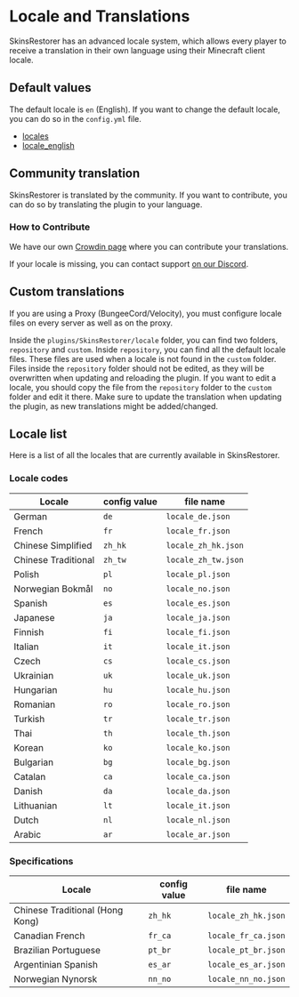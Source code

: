
# Locale and Translations

SkinsRestorer has an advanced locale system,
which allows every player to receive a translation in their own language using their Minecraft client locale.

## Default values

The default locale is `en` (English). If you want to change the default locale, you can do so in the `config.yml` file.

- [locales](https://github.com/SkinsRestorer/SkinsRestorerX/tree/dev/shared/src/main/resources/locales)
- [locale_english](https://github.com/SkinsRestorer/SkinsRestorerX/blob/dev/shared/src/main/resources/locales/locale.json)

## Community translation

SkinsRestorer is translated by the community. If you want to contribute, you can do so by translating the plugin to your language.

### How to Contribute

We have our own [Crowdin page](https://translate.skinsrestorer.net) where you can contribute your translations.

If your locale is missing, you can contact support [on our Discord](https://skinsrestorer.net/discord).

## Custom translations

<Callout type="warning" emoji="⚠️">
    If you are using a Proxy (BungeeCord/Velocity), you must configure locale files on every server as well as on the proxy.
</Callout>

Inside the `plugins/SkinsRestorer/locale` folder, you can find two folders, `repository` and `custom`.
Inside `repository`, you can find all the default locale files. These files are used when a locale is not found in the `custom` folder.
Files inside the `repository` folder should not be edited, as they will be overwritten when updating and reloading the plugin.
If you want to edit a locale, you should copy the file from the `repository` folder to the `custom` folder and edit it there.
Make sure to update the translation when updating the plugin, as new translations might be added/changed.

## Locale list

Here is a list of all the locales that are currently available in SkinsRestorer.

### Locale codes

| Locale              | config value | file name           |
|---------------------|--------------|---------------------|
| German              | `de`         | `locale_de.json`    |
| French              | `fr`         | `locale_fr.json`    |
| Chinese Simplified  | `zh_hk`      | `locale_zh_hk.json` |
| Chinese Traditional | `zh_tw`      | `locale_zh_tw.json` |
| Polish              | `pl`         | `locale_pl.json`    |
| Norwegian Bokmål    | `no`         | `locale_no.json`    |
| Spanish             | `es`         | `locale_es.json`    |
| Japanese            | `ja`         | `locale_ja.json`    |
| Finnish             | `fi`         | `locale_fi.json`    |
| Italian             | `it`         | `locale_it.json`    |
| Czech               | `cs`         | `locale_cs.json`    |
| Ukrainian           | `uk`         | `locale_uk.json`    |
| Hungarian           | `hu`         | `locale_hu.json`    |
| Romanian            | `ro`         | `locale_ro.json`    |
| Turkish             | `tr`         | `locale_tr.json`    |
| Thai                | `th`         | `locale_th.json`    |
| Korean              | `ko`         | `locale_ko.json`    |
| Bulgarian           | `bg`         | `locale_bg.json`    |
| Catalan             | `ca`         | `locale_ca.json`    |
| Danish              | `da`         | `locale_da.json`    |
| Lithuanian          | `lt`         | `locale_it.json`    |
| Dutch               | `nl`         | `locale_nl.json`    |
| Arabic              | `ar`         | `locale_ar.json`    |

### Specifications
| Locale                          | config value | file name           |
|---------------------------------|--------------|---------------------|
| Chinese Traditional (Hong Kong) | `zh_hk`      | `locale_zh_hk.json` |
| Canadian French                 | `fr_ca`      | `locale_fr_ca.json` |
| Brazilian Portuguese            | `pt_br`      | `locale_pt_br.json` |
| Argentinian Spanish             | `es_ar`      | `locale_es_ar.json` |
| Norwegian Nynorsk               | `nn_no`      | `locale_nn_no.json` |
